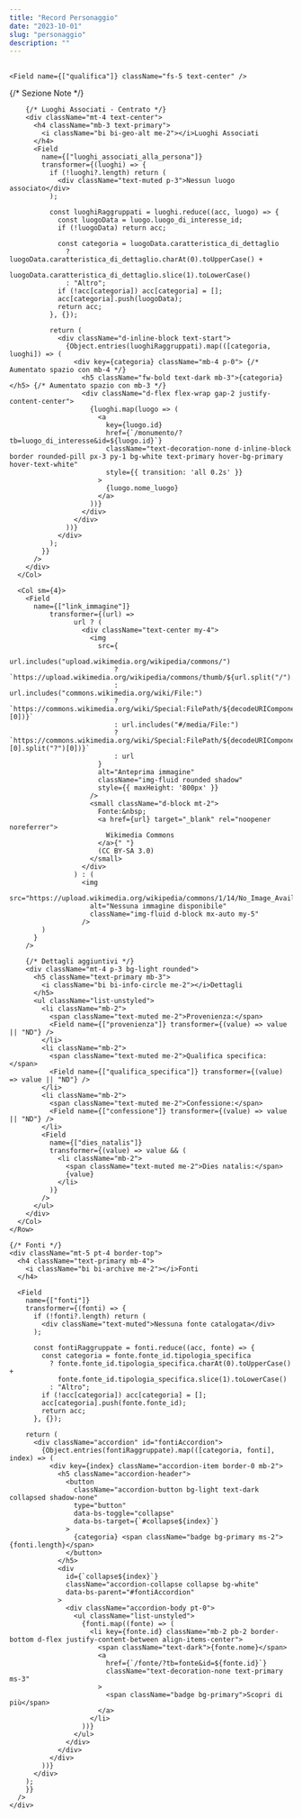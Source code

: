 ```yaml
---
title: "Record Personaggio"
date: "2023-10-01"
slug: "personaggio"
description: ""
---
```



<Record>
  <div className="p-3 text-white bg-primary rounded-top">
    <h2>
      <Field name={["nome_e_cognome"]} />
    </h2>
    
    <Field name={["qualifica"]} className="fs-5 text-center" />

  </div>

  <div className="p-4 bg-white border rounded-bottom shadow-sm">
    <Row className="g-4">
      <Col lg={8}>
        {/* Sezione Note */}
        <div className="p-4 border rounded bg-light">
          <Field name={["note"]} />
        </div>

        {/* Luoghi Associati - Centrato */}
        <div className="mt-4 text-center">
          <h4 className="mb-3 text-primary">
            <i className="bi bi-geo-alt me-2"></i>Luoghi Associati
          </h4>
          <Field 
            name={["luoghi_associati_alla_persona"]}
            transformer={(luoghi) => {
              if (!luoghi?.length) return (
                <div className="text-muted p-3">Nessun luogo associato</div>
              );

              const luoghiRaggruppati = luoghi.reduce((acc, luogo) => {
                const luogoData = luogo.luogo_di_interesse_id;
                if (!luogoData) return acc;
                
                const categoria = luogoData.caratteristica_di_dettaglio 
                  ? luogoData.caratteristica_di_dettaglio.charAt(0).toUpperCase() + 
                    luogoData.caratteristica_di_dettaglio.slice(1).toLowerCase()
                  : "Altro";
                if (!acc[categoria]) acc[categoria] = [];
                acc[categoria].push(luogoData);
                return acc;
              }, {});

              return (
                <div className="d-inline-block text-start">
                  {Object.entries(luoghiRaggruppati).map(([categoria, luoghi]) => (
                    <div key={categoria} className="mb-4 p-0"> {/* Aumentato spazio con mb-4 */}
                      <h5 className="fw-bold text-dark mb-3">{categoria}</h5> {/* Aumentato spazio con mb-3 */}
                      <div className="d-flex flex-wrap gap-2 justify-content-center">
                        {luoghi.map(luogo => (
                          <a 
                            key={luogo.id}
                            href={`/monumento/?tb=luogo_di_interesse&id=${luogo.id}`}
                            className="text-decoration-none d-inline-block border rounded-pill px-3 py-1 bg-white text-primary hover-bg-primary hover-text-white"
                            style={{ transition: 'all 0.2s' }}
                          >
                            {luogo.nome_luogo}
                          </a>
                        ))}
                      </div>
                    </div>
                  ))}
                </div>
              );
            }}
          />
        </div>
      </Col>

      <Col sm={4}>
        <Field
          name={["link_immagine"]}
              transformer={(url) =>
                    url ? (
                      <div className="text-center my-4">
                        <img
                          src={
                            url.includes("upload.wikimedia.org/wikipedia/commons/")
                              ? `https://upload.wikimedia.org/wikipedia/commons/thumb/${url.split("/").at(-3)}/${url.split("/").at(-2)}/${url.split("/").at(-1)}/400px-${url.split("/").at(-1)}`
                              : url.includes("commons.wikimedia.org/wiki/File:")
                              ? `https://commons.wikimedia.org/wiki/Special:FilePath/${decodeURIComponent(url.split("File:").at(-1).split("?")[0])}`
                              : url.includes("#/media/File:")
                              ? `https://commons.wikimedia.org/wiki/Special:FilePath/${decodeURIComponent(url.split("#/media/File:").at(-1).split("/")[0].split("?")[0])}`
                              : url
                          }
                          alt="Anteprima immagine"
                          className="img-fluid rounded shadow"
                          style={{ maxHeight: '800px' }}
                        />
                        <small className="d-block mt-2">
                          Fonte:&nbsp;
                          <a href={url} target="_blank" rel="noopener noreferrer">
                            Wikimedia Commons
                          </a>{" "}
                          (CC BY-SA 3.0)
                        </small>
                      </div>
                    ) : (
                      <img
                        src="https://upload.wikimedia.org/wikipedia/commons/1/14/No_Image_Available.jpg"
                        alt="Nessuna immagine disponibile"
                        className="img-fluid d-block mx-auto my-5"
                      />
            )
          }
        />

        {/* Dettagli aggiuntivi */}
        <div className="mt-4 p-3 bg-light rounded">
          <h5 className="text-primary mb-3">
            <i className="bi bi-info-circle me-2"></i>Dettagli
          </h5>
          <ul className="list-unstyled">
            <li className="mb-2">
              <span className="text-muted me-2">Provenienza:</span>
              <Field name={["provenienza"]} transformer={(value) => value || "ND"} />
            </li>
            <li className="mb-2">
              <span className="text-muted me-2">Qualifica specifica:</span>
              <Field name={["qualifica_specifica"]} transformer={(value) => value || "ND"} />
            </li>
            <li className="mb-2">
              <span className="text-muted me-2">Confessione:</span>
              <Field name={["confessione"]} transformer={(value) => value || "ND"} />
            </li>
            <Field 
              name={["dies_natalis"]} 
              transformer={(value) => value && (
                <li className="mb-2">
                  <span className="text-muted me-2">Dies natalis:</span>
                  {value}
                </li>
              )} 
            />
          </ul>
        </div>
      </Col>
    </Row>

    {/* Fonti */}
    <div className="mt-5 pt-4 border-top">
      <h4 className="text-primary mb-4">
        <i className="bi bi-archive me-2"></i>Fonti
      </h4>
      
      <Field 
        name={["fonti"]}
        transformer={(fonti) => {
          if (!fonti?.length) return (
            <div className="text-muted">Nessuna fonte catalogata</div>
          );

          const fontiRaggruppate = fonti.reduce((acc, fonte) => {
            const categoria = fonte.fonte_id.tipologia_specifica 
              ? fonte.fonte_id.tipologia_specifica.charAt(0).toUpperCase() + 
                fonte.fonte_id.tipologia_specifica.slice(1).toLowerCase()
              : "Altro";
            if (!acc[categoria]) acc[categoria] = [];
            acc[categoria].push(fonte.fonte_id);
            return acc;
          }, {});

        return (
          <div className="accordion" id="fontiAccordion">
            {Object.entries(fontiRaggruppate).map(([categoria, fonti], index) => (
              <div key={index} className="accordion-item border-0 mb-2">
                <h5 className="accordion-header">
                  <button 
                    className="accordion-button bg-light text-dark collapsed shadow-none" 
                    type="button" 
                    data-bs-toggle="collapse" 
                    data-bs-target={`#collapse${index}`}
                  >
                    {categoria} <span className="badge bg-primary ms-2">{fonti.length}</span>
                  </button>
                </h5>
                <div 
                  id={`collapse${index}`} 
                  className="accordion-collapse collapse bg-white"
                  data-bs-parent="#fontiAccordion"
                >
                  <div className="accordion-body pt-0">
                    <ul className="list-unstyled">
                      {fonti.map((fonte) => (
                        <li key={fonte.id} className="mb-2 pb-2 border-bottom d-flex justify-content-between align-items-center">
                          <span className="text-dark">{fonte.nome}</span>
                          <a 
                            href={`/fonte/?tb=fonte&id=${fonte.id}`}
                            className="text-decoration-none text-primary ms-3"
                          >
                            <span className="badge bg-primary">Scopri di più</span>
                          </a>
                        </li>
                      ))}
                    </ul>
                  </div>
                </div>
              </div>
            ))}
          </div>
        );
        }}
      />
    </div>
  </div>
</Record>